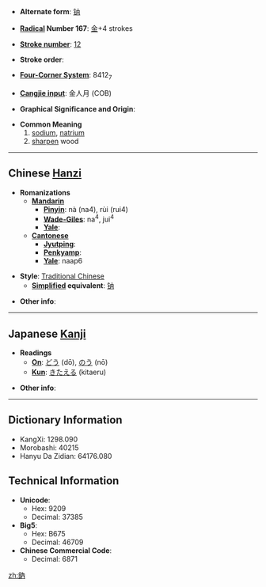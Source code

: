 * '''Alternate form''': [[钠]]

* '''[[Wiktionary:Chinese radical index| Radical]] Number 167''': [[Wiktionary:Chinese radical index 金|金]]+4 strokes

* '''[[Wiktionary:Chinese total strokes index|Stroke number]]''': [[Wiktionary:Chinese total strokes index 12|12]]

* '''Stroke order''': 

* '''[[Wiktionary:Chinese four corner index|Four-Corner System]]''': 8412<sub>7</sub>

* '''[[Wiktionary:Chinese Cangjie index|Cangjie input]]''': 金人月 (COB)

* '''Graphical Significance and Origin''': 

* '''Common Meaning'''
*#[[sodium]], [[natrium]]
*# [[sharpen]] wood

----

== Chinese [[Hanzi]] ==

* '''Romanizations'''
** '''[[Mandarin]]'''
*** '''[[Pinyin]]''': nà (na4), rùi (rui4)
*** '''[[Wade-Giles]]''': na<sup>4</sup>, jui<sup>4</sup>
*** '''[[Yale]]''': 
** '''[[Cantonese]]'''
*** '''[[Jyutping]]''':
*** '''[[Penkyamp]]''': 
*** '''[[Yale]]''': naap6

* '''Style''': [[Traditional Chinese]] 
** '''[[Simplified Chinese|Simplified]] equivalent''': [[钠]]

* '''Other info''': 

----

== Japanese [[Kanji]] ==

* '''Readings'''
** '''[[On]]''': [[どう]] (dō), [[のう]] (nō)
** '''[[Kun]]''': [[きたえる]] (kitaeru)

* '''Other info''':  

----

== Dictionary Information ==

* KangXi: 1298.090
* Morobashi: 40215
* Hanyu Da Zidian: 64176.080

== Technical Information ==

* '''Unicode''':
** Hex: 9209
** Decimal: 37385
* '''Big5''':
** Hex: B675
** Decimal: 46709
* '''Chinese Commercial Code''':
** Decimal: 6871
[[zh:鈉]]